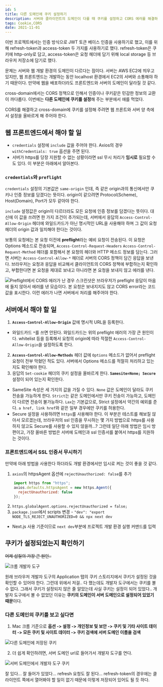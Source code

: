 ```yaml
---
id: 5
title: 다른 도메인에 쿠키 설정하기
description: 서버와 클라이언트의 도메인이 다를 때 쿠키를 설정하고 CORS 에러를 해결하기
tags: Cookie,CORS
date: 2021-11-01
---
```




이번 프로젝트에서는 인증 방식으로 JWT 토큰 베이스 인증을 사용하기로 했고, 이를 위해 refresh-token과 access-token 두 가지를 사용하기로 했다. refresh-token은 쿠키에 http-only로 담고, access-token은 요청 헤더에 담기 위해 local storage 등 브라우저 저장소에 담기로 했다.

문제는 서버와 웹 개발 환경의 도메인이 다르다는 점이다. 서버는 AWS EC2에 띄우고 있지만, 웹 프론트엔드는 개발하는 동안 localhost 환경에서 EC2의 서버와 소통해야 하기 때문이다. 만약에 웹을 배포하더라도 프론트엔드와 서버의 도메인이 달라질 것 같다.

cross-domain에서는 CORS 정책으로 인해서 인증이나 쿠키같은 민감한 정보의 교환이 까다롭다. 이번에는 **다른 도메인에 쿠키를 설정**해 주는 부분에서 애를 먹었다.

CORS를 해결하고 cross-domain에 쿠키를 설정해 주려면 웹 프론트와 서버 양 측에서 설정을 올바르게 해 주어야 한다.

## 웹 프론트엔드에서 해야 할 일

- `credentials` 설정에 `include` 값을 주어야 한다. Axios의 경우 `withCredentials: true` 옵션을 주면 된다.
- 서버가 https를 당장 지원할 수 없는 상황이라면 ssl 무시 처리가 **임시로** 필요할 수도 있다. 이 부분은 아래에서 알아본다.

### `credentials`와 `preflight`

`credentials` 설정의 기본값은 `same-origin` 인데, 즉 같은 origin과의 통신에서만 쿠키나 인증 정보를 담겠다는 뜻이다. origin이 같으려면 Protocol(Scheme), Host(Domain), Port가 모두 같아야 한다.

`include` 설정값은 origin이 다르더라도 모든 요청에 인증 정보를 담겠다는 뜻이다. 대신에 이 값을 쓰려면 한 가지 조건이 추가되는데, 서버에서 응답의 `Access-Control-Allow-Origin` 헤더에 와일드카드가 아닌 명시적인 URL을 사용해야 하며 그 값이 요청 헤더의 origin 값과 일치해야 한다는 것이다.

보통의 요청에는 본 요청 이전에 **preflight**라는 예비 요청이 전송된다. 이 요청은 Options 메소드로 전송되며, `Access-Control-Request-Headers` `Access-Control-Request-Method` 헤더를 포함해서 본 요청의 헤더와 HTTP 메소드 정보를 담는다. 그러면 서버는 `Access-Control-Allow-*` 헤더로 서버의 CORS 정책이 담긴 응답을 보낸다. 브라우저는 요청과 응답을 비교해서 클라이언트의 CORS 정책에 부합하는지 확인하고, 부합한다면 본 요청을 제대로 보내고 아니라면 본 요청을 보내지 않고 에러를 낸다.

![Preflight에서 CORS 에러가 난 경우](https://images.velog.io/images/ooooorobo/post/09e655b4-2534-4ed8-a9c6-dcf84cdd8ab9/image.png)
스크린샷은 브라우저가 preflight 응답이 마음에 들지 않아서 에러를 낸 모습이다. 본 요청은 보내지지도 않고 CORS error라는 코드 값을 표시한다. 이런 에러가 나면 서버에서 처리를 해주어야 한다.

## 서버에서 해야 할 일

1. **`Access-Control-Allow-Origin`** 값에 명시적 URL을 등록한다.
  - 와일드카드 `*`를 쓰면 안된다. 와일드카드는 위의 preflight 에러의 가장 큰 원인이다. whitelist 등을 등록해서 요청의 origin에 따라 적절한 `Access-Control-Allow-Origin`을 설정하도록 한다.
2. **`Access-Control-Allow-Methods`** 헤더 값에 `Options` 메소드가 없어서 preflight 요청이 전부 막혔던 적도 있다. 서버에서 Options 메소드를 적절히 처리하고 있는지도 확인해야 한다.
3. 응답의 `Set-cookie` 헤더의 쿠키 설정을 올바르게 한다. **`Samesite=None; Secure`** 설정이 되어 있는지 확인한다.
 - SameSite 속성은 세 가지의 값을 가질 수 있다. `None` 값은 도메인이 달라도 쿠키 전송을 가능하게 한다. `Strict`는 같은 도메인에서만 쿠키 전송이 가능하고, 도메인이 다르면 전송이 불가능하다. `Lax`는 기본값으로, Strict 설정에서 약간의 예외를 준다. `a href, link href`와 같은 일부 경우에만 쿠키를 허용한다.
 - Secure 설정을 사용하려면 `https`를 사용해야 한다. 이 부분은 테스트를 해보질 않아서 모르겠는데, 브라우저의 ssl 인증을 무시하는 몇 가지 방법으로 https를 사용하지 않고도 Secure를 사용할 수 있지 않을까...? 그런데 일단 아래 방법은 임시 방편이고, 가장 올바른 방법은 서버에 도메인과 ssl 인증서를 붙여서 https를 지원하는 것이다.

### 프론트엔드에서 SSL 인증서 무시하기

만약에 아래 방법을 사용한다 하더라도 개발 환경에서만 임시로 켜는 것이 좋을 것 같다.

1. `axios`의 httpsAgent 옵션에 `rejectUnauthorized: false`를 추가
```js
    import https from "https";
    axios.defaults.httpsAgent = new https.Agent({
      rejectUnauthorized: false
    });
```
2. `https.globalAgent.options.rejectUnauthorized = false;`
3. `package.json`에서 scripts 변경 - `"dev": "export NODE_TLS_REJECT_UNAUTHORIZED=0 && npx next dev`
- Next.js 사용 기준이므로 `next dev`부분에 프로젝트 개발 환경 실행 커맨드를 입력

## 쿠키가 설정되었는지 확인하기
~~어제 삽질의 가장 큰 원인..~~

![크롬 개발자 도구](https://images.velog.io/images/ooooorobo/post/0810c668-8c48-4487-a43c-9ace124cf83b/%E1%84%89%E1%85%B3%E1%84%8F%E1%85%B3%E1%84%85%E1%85%B5%E1%86%AB%E1%84%89%E1%85%A3%E1%86%BA%202021-11-01%20%E1%84%8B%E1%85%A9%E1%84%92%E1%85%AE%203.05.10.png)

원래 브라우저 개발자 도구의 Application 탭의 쿠키 스토리지에서 쿠키가 설정된 것을 확인할 수 있어야 한다. 그런데 위에서 저걸.. 다 했는데도 개발자 도구에서는 쿠키를 볼 수 없다.
그래서 쿠키가 설정되지 않은 줄 알았는데 사실 쿠키는 설정이 되어 있었다.. 개발자 도구에서 볼 수 없었던 이유는 **쿠키의 도메인이 서버 도메인으로 설정되어 있었기 때문**이다.

### 다른 도메인의 쿠키를 보고 싶다면

1. Mac 크롬 기준으로 **옵션 -> 설정 -> 개인정보 및 보안 -> 쿠키 및 기타 사이트 데이터 -> 모든 쿠키 및 사이트 데이터 -> 쿠키 검색에 서버 도메인 이름을 검색**

![다른 도메인에 저장된 쿠키](https://images.velog.io/images/ooooorobo/post/133081d6-eda1-4d60-afa1-5334be5ac7b5/image.png)

2. 더 쉽게 확인하려면, 서버 도메인 url로 들어가서 개발자 도구를 연다.

![서버 도메인에서 개발자 도구 쿠키](https://images.velog.io/images/ooooorobo/post/d2970f83-01d1-4aee-be1c-d3aad723a25d/%E1%84%89%E1%85%B3%E1%84%8F%E1%85%B3%E1%84%85%E1%85%B5%E1%86%AB%E1%84%89%E1%85%A3%E1%86%BA%202021-11-01%20%E1%84%8B%E1%85%A9%E1%84%92%E1%85%AE%203.12.35.png)

잘 있다... 잘 들어가 있었다... refresh 요청도 잘 된다... refresh-token의 경우에는 클라이언트 쪽에서 열어봐야 할 일이 없기 때문에 이렇게 저장되어 있어도 될 듯 하다.


